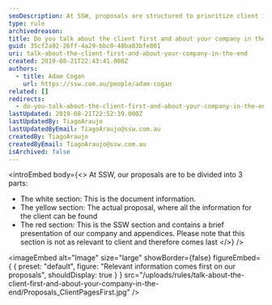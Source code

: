 ```yaml
---
seoDescription: At SSW, proposals are structured to prioritize client information, with a brief company presentation coming last.
type: rule
archivedreason:
title: Do you talk about the client first and about your company in the end?
guid: 35cf2a92-26ff-4a29-bbc0-48ba83bfe001
uri: talk-about-the-client-first-and-about-your-company-in-the-end
created: 2019-08-21T22:43:41.000Z
authors:
  - title: Adam Cogan
    url: https://ssw.com.au/people/adam-cogan
related: []
redirects:
  - do-you-talk-about-the-client-first-and-about-your-company-in-the-end
lastUpdated: 2019-08-21T22:52:39.000Z
lastUpdatedBy: TiagoAraujo
lastUpdatedByEmail: TiagoAraujo@ssw.com.au
createdBy: TiagoAraujo
createdByEmail: TiagoAraujo@ssw.com.au
isArchived: false
---
```


<introEmbed
  body={<>
At SSW, our proposals are to be divided into 3 parts:

- The white section: This is the document information.
- The yellow section: The actual proposal, where all the information for the client can be found
- The red section: This is the SSW section and contains a brief presentation of our company and appendices. Please note that this section is not as relevant to client and therefore comes last
  </>}
/>

<imageEmbed
  alt="Image"
  size="large"
  showBorder={false}
  figureEmbed={ {
    preset: "default",
    figure: "Relevant information comes first on our proposals",
    shouldDisplay: true
  } }
  src="/uploads/rules/talk-about-the-client-first-and-about-your-company-in-the-end/Proposals_ClientPagesFirst.jpg"
/>
